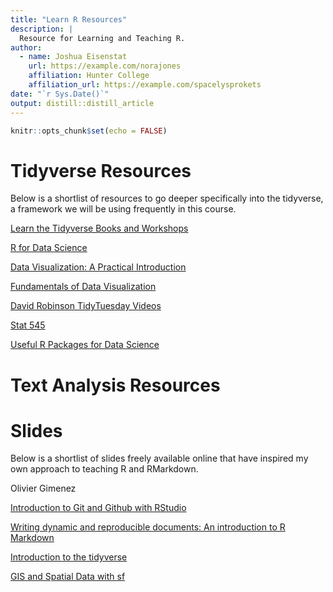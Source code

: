 ```yaml
---
title: "Learn R Resources"
description: |
  Resource for Learning and Teaching R.
author:
  - name: Joshua Eisenstat 
    url: https://example.com/norajones
    affiliation: Hunter College
    affiliation_url: https://example.com/spacelysprokets
date: "`r Sys.Date()`"
output: distill::distill_article
---
```


```r
knitr::opts_chunk$set(echo = FALSE)
```

# Tidyverse Resources

Below is a shortlist of resources to go deeper specifically into the tidyverse, a framework we will be using frequently in this course.

[Learn the Tidyverse Books and Workshops](https://www.tidyverse.org/learn/)

[R for Data Science](https://r4ds.had.co.nz/)

[Data Visualization: A Practical Introduction](https://socviz.co/)

[Fundamentals of Data Visualization](https://clauswilke.com/dataviz/)

[David Robinson TidyTuesday Videos](https://www.youtube.com/user/safe4democracy/videos)

[Stat 545](https://stat545.com/index.html)

[Useful R Packages for Data Science](https://www.computerworld.com/article/2921176/great-r-packages-for-data-import-wrangling-visualization.html)

# Text Analysis Resources

# Slides

Below is a shortlist of slides freely available online that have inspired my own approach to teaching R and RMarkdown.

Olivier Gimenez

[Introduction to Git and Github with RStudio](https://oliviergimenez.github.io/quick-intro-git-github-rstudio/#1)

[Writing dynamic and reproducible documents: An introduction to R Markdown](https://oliviergimenez.github.io/intro_rmarkdown/#1)

[Introduction to the tidyverse](https://oliviergimenez.github.io/intro_tidyverse/#1)

[GIS and Spatial Data with sf](https://oliviergimenez.github.io/intro_spatialR/#1)


